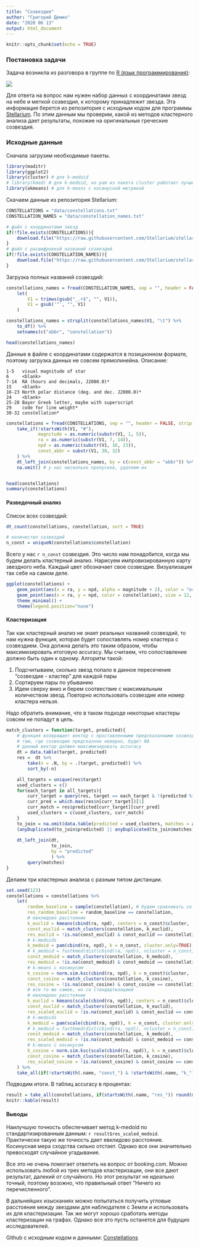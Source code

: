 ```yaml
---
title: "Созвездия"
author: "Григорий Демин"
date: "2020 06 13"
output: html_document
---
```


```r
knitr::opts_chunk$set(echo = TRUE)
```

### Постановка задачи

Задача возникла из разговора в группе по [R (язык программирования)](https://t.me/rlang_ru):

![](screen_1.png)

Для ответа на вопрос нам нужен набор данных с координатами звезд на небе и меткой созвездия, к которому принадлежит звезда. Эта информация берется из репозитория с исходным кодом для программы [Stellarium](https://github.com/Stellarium/stellarium/tree/master/skycultures/western_SnT). По этим данным мы проверим, какой из методов кластерного анализа дает результаты, похожие на оригинальные греческие созвездия.

### Исходные данные

Сначала загрузим необходимые пакеты.

```r
library(maditr)
library(ggplot2)
library(cluster) # для k-medoid
# library(kmed) # для k-medoid, но pam из пакета cluster работает лучше
library(akmeans) # для k-means с косинусной метрикой
```
Скачаем данные из репозитория Stellarium:
```r
CONSTELLATIONS = "data/constellations.txt"
CONSTELLATION_NAMES = "data/constellation_names.txt"

# файл с координатами звезд
if(!file.exists(CONSTELLATIONS)){
    download.file("https://raw.githubusercontent.com/Stellarium/stellarium/master/skycultures/western_SnT/SnT_constellations.txt", CONSTELLATIONS)
}
# файл с расшифровкой названий созвездий
if(!file.exists(CONSTELLATION_NAMES)){
    download.file("https://raw.githubusercontent.com/Stellarium/stellarium/master/skycultures/western_SnT/constellation_names.eng.fab", CONSTELLATION_NAMES)
}

```
Загрузка полных названий созвездий:
```r

constellations_names = fread(CONSTELLATION_NAMES, sep = "", header = FALSE) %>% 
    let(
        V1 = trimws(gsub("_.+$", "", V1)),
        V1 = gsub('"', "", V1)
    )

constellations_names = strsplit(constellations_names$V1, "\t") %>% 
    to_df() %>% 
    setnames(c("abbr", "constellation"))

head(constellations_names)
```

Данные в файле с координатами содержатся в позиционном формате, поэтому загрузка данных не совсем прямолинейна. Описание:

```
1-5   visual magnitude of star
6     <blank>
7-14  RA (hours and decimals, J2000.0)*
15    <blank>
16-23 North polar distance (deg. and dec. J2000.0)*
24    <blank>
25-28 Bayer Greek letter, maybe with superscript
29    code for line weight*
30-32 constellation*
```

```r
constellations = fread(CONSTELLATIONS, sep = "", header = FALSE, strip.white = FALSE) %>% 
    take_if(!startsWith(V1, "#"),
            magnitude = as.numeric(substr(V1, 1, 5)), 
            ra = as.numeric(substr(V1, 7, 14)), 
            npd = as.numeric(substr(V1, 16, 23)), 
            const_abbr = substr(V1, 30, 32) 
    ) %>% 
    dt_left_join(constellations_names, by = c(const_abbr = "abbr")) %>% 
    na.omit() # у нас несколько пропусков, удаляем их


head(constellations)
summary(constellations)
```

#### Разведочный анализ

Список всех созвездий:
```r
dt_count(constellations, constellation, sort = TRUE)

# количество созвездий
n_const = uniqueN(constellations$constellation)


```

Всего у нас `r n_const` созвездия. Это число нам понадобится, когда мы будем делать кластерный анализ.
Нарисуем импровизированную карту звездного неба. Каждый цвет обозначает свое созвездие. Визуализация так себе на самом деле.

```r
ggplot(constellations) + 
    geom_point(aes(x = ra, y = npd, alpha = magnitude + 2), color = "orange") +
    geom_point(aes(x = ra, y = npd, color = constellation), size = 12, alpha = .3) +
    theme_minimal() +
    theme(legend.position="none")
```

#### Кластеризация

Так как кластерный анализ не знает реальных названий созвездий, то нам нужна функция, которая будет сопоставлять номер кластера с созвездием. Она должна делать это таким образом, чтобы максимизировать итоговую accuracy. Мы считаем, что сопоставление должно быть один к одному. Алгоритм такой:

1. Подсчитываем, сколько звезд попало в данное пересечение "созвездие - кластер" для каждой пары
2. Сортируем пары по убыванию
3. Идем сверху вниз и берем соотвествие с максимальным количеством звезд. Повторно использовать созвездие или номер кластера нельзя.

Надо обратить внимание, что в таком подходе некоторые кластеры совсем не попадут в цель.

```r
match_clusters = function(target, predicted){
    # функция возвращает вектор с проставленными предсказанными созвездиями
    # там, где созвездие предсказнно неверно, будет NA
    # данный вектор должен максимизировать accuracy
    dt = data.table(target, predicted)
    res =  dt %>% 
        take(n = .N, by = .(target, predicted)) %>% 
        sort_by(-n)  

    all_targets = unique(res$target)
    used_clusters = c()
    for(each_target in all_targets){
        curr_target = query(res, target == each_target & !(predicted %in% used_clusters))
        curr_pred = which.max(res$n[curr_target])[1]
        curr_match = res$predicted[curr_target][curr_pred]
        used_clusters = c(used_clusters, curr_match)
    }
    to_join = na.omit(data.table(predicted = used_clusters, matches = all_targets))
    (anyDuplicated(to_join$predicted) || anyDuplicated(to_join$matches)) && stop("Что-то пошло не так")
    
    dt_left_join(dt,
                 to_join,
                 by = "predicted"
                 ) %>% 
        query(matches)
}

```

Делаем три кластерных анализа с разным типом дистанции. 
```r
set.seed(123)
constellations = constellations %>% 
    let(
        random_baseline = sample(constellation), # будем сравнивать со случайным угадыванием
        res_random_baseline = random_baseline == constellation,
        # евклидово расстояние
        k_euclid = kmeans(cbind(ra, npd), centers = n_const)$cluster,
        const_euclid = match_clusters(constellation, k_euclid),
        res_euclid = !is.na(const_euclid) & const_euclid == constellation,
        # k-medoids
        k_medoid = pam(cbind(ra, npd), k = n_const, cluster.only=TRUE),
        # k_medoid = fastkmed(dist(cbind(ra, npd)), ncluster = n_const)$cluster,
        const_medoid = match_clusters(constellation, k_medoid),
        res_medoid = !is.na(const_medoid) & const_medoid == constellation,
        # k-means с косинусом
        k_cosine = norm.sim.ksc(cbind(ra, npd), k = n_const)$cluster,
        const_cosine = match_clusters(constellation, k_cosine),
        res_cosine = !is.na(const_cosine) & const_cosine == constellation,
        # все то же самое, но со стандартизацией
        # евклидово расстояние
        k_euclid = kmeans(scale(cbind(ra, npd)), centers = n_const)$cluster,
        const_euclid = match_clusters(constellation, k_euclid),
        res_scaled_euclid = !is.na(const_euclid) & const_euclid == constellation,
        # k-medoids
        k_medoid = pam(scale(cbind(ra, npd)), k = n_const, cluster.only=TRUE),
        # k_medoid = fastkmed(dist(cbind(ra, npd)), ncluster = n_const)$cluster,
        const_medoid = match_clusters(constellation, k_medoid),
        res_scaled_medoid = !is.na(const_medoid) & const_medoid == constellation,
        # k-means с косинусом
        k_cosine = norm.sim.ksc(scale(cbind(ra, npd)), k = n_const)$cluster,
        const_cosine = match_clusters(constellation, k_cosine),
        res_scaled_cosine = !is.na(const_cosine) & const_cosine == constellation
    ) %>% 
    take_all(if(!startsWith(.name, "const_") & !startsWith(.name, "k_")) .x)


```

Подводим итоги. В таблиц accuracy в процентах:
```r
result = take_all(constellations, if(startsWith(.name, "res_")) round(mean(.x)*100,1))
knitr::kable(result)
```

#### Выводы

Наилучшую точность обеспечивает метод k-medoid по стандартизированным данным: `r result$res_scaled_medoid`. Практически такую же точность дает евклидово расстояние. Косинусная мера сходства сильно отстает. Однако все они значительно превосходят случайное угадывание.

Все это не очень помогает ответить на вопрос от booking.com. Можно использовать любой из трех методов кластеризации, они все дают результат, далекий от случайного. Но этот результат не идеально точный, поэтому возожно, что правильный ответ "Ничего из перечисленного".

В дальнейших изысканиях можно попытаться получить угловые расстояния между звездами для наблюдателя с Земли и использовать их для кластеризации. Так же могут хорошо сработать методы кластеризации на графах. Однако все это пусть останется для будущих исследователей.

Github с исходным кодом и данными: [Constellations](https://github.com/gdemin/constellations)